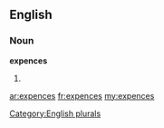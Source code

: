 ==English==

===Noun===
'''expences'''

# {{plural of|[[expence]]}}

[[Category:English plurals]]

[[ar:expences]]
[[fr:expences]]
[[my:expences]]